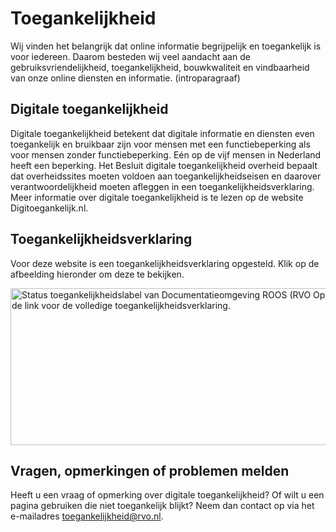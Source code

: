 # Toegankelijkheid

Wij vinden het belangrijk dat online informatie begrijpelijk en toegankelijk is voor iedereen. Daarom besteden wij veel aandacht aan de gebruiksvriendelijkheid, toegankelijkheid, bouwkwaliteit en vindbaarheid van onze online diensten en informatie. (introparagraaf)

## Digitale toegankelijkheid

Digitale toegankelijkheid betekent dat digitale informatie en diensten even toegankelijk en bruikbaar zijn voor mensen met een functiebeperking als voor mensen zonder functiebeperking. Eén op de vijf mensen in Nederland heeft een beperking. Het Besluit digitale toegankelijkheid overheid bepaalt dat overheidssites moeten voldoen aan toegankelijkheidseisen en daarover verantwoordelijkheid moeten afleggen in een toegankelijkheidsverklaring. Meer informatie over digitale toegankelijkheid is te lezen op de website Digitoegankelijk.nl.

## Toegankelijkheidsverklaring

Voor deze website is een toegankelijkheidsverklaring opgesteld. Klik op de afbeelding hieronder om deze te bekijken.

<a href="https://www.toegankelijkheidsverklaring.nl/register/26704">
  <img
    src="https://www.toegankelijkheidsverklaring.nl/files/verklaring/label/f824aa489f6b91c908117b97f089c16f.26704.svg?1744039241"
    alt="Status toegankelijkheidslabel van Documentatieomgeving ROOS (RVO Open Ontwerp Systeem). Volg de link voor de volledige toegankelijkheidsverklaring."
    width="692"
    height="251"
  />
</a>

## Vragen, opmerkingen of problemen melden

Heeft u een vraag of opmerking over digitale toegankelijkheid? Of wilt u een pagina gebruiken die niet toegankelijk blijkt? Neem dan contact op via het e-mailadres toegankelijkheid@rvo.nl.
